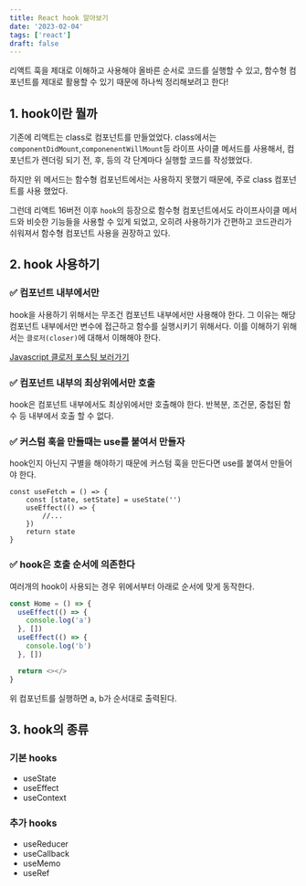```yaml
---
title: React hook 알아보기
date: '2023-02-04'
tags: ['react']
draft: false
---
```


리액트 훅을 제대로 이해하고 사용해야 올바른 순서로 코드를 실행할 수 있고,
함수형 컴포넌트를 제대로 활용할 수 있기 때문에 하나씩 정리해보려고 한다!

## 1. hook이란 뭘까

기존에 리액트는 class로 컴포넌트를 만들었었다. class에서는 `componentDidMount`,`componenentWillMount`등 라이프 사이클 메서드를 사용해서, 컴포넌트가 렌더링 되기 전, 후, 등의 각 단계마다 실행할 코드를 작성했었다.

하지만 위 메서드는 함수형 컴포넌트에서는 사용하지 못했기 때문에, 주로 class 컴포넌트를 사용 했었다.

그런데 리액트 16버전 이후 `hook`의 등장으로 함수형 컴포넌트에서도 라이프사이클 메서드와 비슷한 기능들을 사용할 수 있게 되었고, 오히려 사용하기가 간편하고 코드관리가 쉬워져서 함수형 컴포넌트 사용을 권장하고 있다.

## 2. hook 사용하기

### ✅ 컴포넌트 내부에서만

hook을 사용하기 위해서는 무조건 컴포넌트 내부에서만 사용해야 한다. 그 이유는 해당 컴포넌트 내부에서만 변수에 접근하고 함수를 실행시키기 위해서다.
이를 이해하기 위해서는 `클로저(closer)`에 대해서 이해해야 한다.

[Javascript 클로저 포스팅 보러가기](https://june-dev.vercel.app/blog/javascript/closure)

### ✅ 컴포넌트 내부의 최상위에서만 호출

hook은 컴포넌트 내부에서도 최상위에서만 호출해야 한다. 반복분, 조건문, 중첩된 함수 등 내부에서 호출 할 수 없다.

### ✅ 커스텀 훅을 만들때는 use를 붙여서 만들자

hook인지 아닌지 구별을 해야하기 때문에 커스텀 훅을 만든다면 use를 붙여서 만들어야 한다.

```javasscript
const useFetch = () => {
	const [state, setState] = useState('')
	useEffect(() => {
		//...
	})
	return state
}
```

### ✅ hook은 호출 순서에 의존한다

여러개의 hook이 사용되는 경우 위에서부터 아래로 순서에 맞게 동작한다.

```javascript
const Home = () => {
  useEffect(() => {
    console.log('a')
  }, [])
  useEffect(() => {
    console.log('b')
  }, [])

  return <></>
}
```

위 컴포넌트를 실행하면 a, b가 순서대로 출력된다.

## 3. hook의 종류

### 기본 hooks

- useState
- useEffect
- useContext

### 추가 hooks

- useReducer
- useCallback
- useMemo
- useRef
